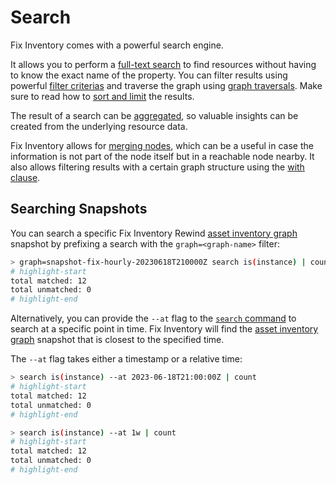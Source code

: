 # Search

Fix Inventory comes with a powerful search engine.

It allows you to perform a [full-text search](./full-text.mdx) to find resources without having to know the exact name of the property. You can filter results using powerful [filter criterias](./filters.mdx) and traverse the graph using [graph traversals](./traversals.mdx). Make sure to read how to [sort and limit](./sort-and-limit.mdx) the results.

The result of a search can be [aggregated](./aggregation.mdx), so valuable insights can be created from the underlying resource data.

Fix Inventory allows for [merging nodes](./merging-nodes.mdx), which can be a useful in case the information is not part of the node itself but in a reachable node nearby. It also allows filtering results with a certain graph structure using the [with clause](./with-clause.mdx).

<DocCardList />

## Searching Snapshots

You can search a specific Fix Inventory Rewind [asset inventory graph](../../concepts/asset-inventory-graph/index.mdx) snapshot by prefixing a search with the `graph=<graph-name>` filter:

```bash
> graph=snapshot-fix-hourly-20230618T210000Z search is(instance) | count
# highlight-start
total matched: 12
total unmatched: 0
# highlight-end
```

Alternatively, you can provide the `--at` flag to the [`search` command](../cli/search.mdx) to search at a specific point in time. Fix Inventory will find the [asset inventory graph](../../concepts/asset-inventory-graph/index.mdx) snapshot that is closest to the specified time.

The `--at` flag takes either a timestamp or a relative time:

```bash
> search is(instance) --at 2023-06-18T21:00:00Z | count
# highlight-start
total matched: 12
total unmatched: 0
# highlight-end
```

```bash
> search is(instance) --at 1w | count
# highlight-start
total matched: 12
total unmatched: 0
# highlight-end
```
